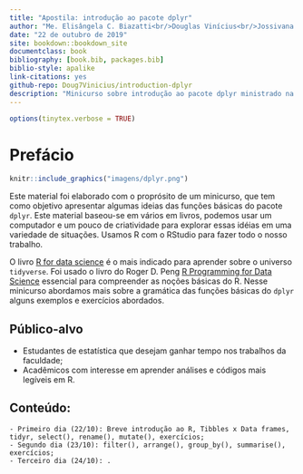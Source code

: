 ```yaml
--- 
title: "Apostila: introdução ao pacote dplyr"
author: "Me. Elisângela C. Biazatti<br/>Douglas Vinícius<br/>Jossivana Macedo"
date: "22 de outubro de 2019"
site: bookdown::bookdown_site
documentclass: book
bibliography: [book.bib, packages.bib]
biblio-style: apalike
link-citations: yes
github-repo: Doug7Vinicius/introduction-dplyr
description: "Minicurso sobre introdução ao pacote dplyr ministrado na XIX SEMAT.."
---
```


```r
options(tinytex.verbose = TRUE)
```

# Prefácio

```r
knitr::include_graphics("imagens/dplyr.png")
```

Este material foi elaborado com o proprósito de um minicurso, que tem como objetivo apresentar algumas ideias das funções básicas do pacote `dplyr`. Este material baseou-se em vários em livros, podemos usar um computador e um pouco de criatividade para explorar essas idéias em uma variedade de situações. Usamos R com o RStudio para fazer todo o nosso trabalho.

O livro [R for data science](https://r4ds.had.co.nz/) é o mais indicado para aprender sobre o universo `tidyverse`. Foi usado o livro do Roger D. Peng [R Programming for Data Science](https://bookdown.org/rdpeng/rprogdatascience/) essencial para compreender as noções básicas do R. Nesse minicurso abordamos mais sobre a gramática das funções básicas do `dplyr` alguns exemplos e exercícios abordados. 

## Público-alvo

  - Estudantes de estatística que desejam ganhar tempo nos trabalhos da faculdade;
  - Acadêmicos com interesse em aprender análises e códigos mais legíveis em R.

## Conteúdo:

    - Primeiro dia (22/10): Breve introdução ao R, Tibbles x Data frames,
    tidyr, select(), rename(), mutate(), exercícios; 
    - Segundo dia (23/10): filter(), arrange(), group_by(), summarise(),
    exercícios;
    - Terceiro dia (24/10): .
    
